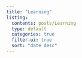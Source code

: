 ```yaml
---
title: "Learning"
listing:
  contents: posts/Learning
  type: default
  categories: true
  filter-ui: true
  sort: "date desc"
---
```

